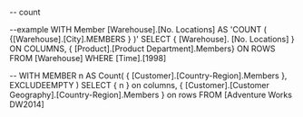 -- count

--example
WITH
    Member [Warehouse].[No. Locations] AS 'COUNT ( {[Warehouse].[City].MEMBERS } )'
SELECT
    { [Warehouse]. [No. Locations] } ON COLUMNS,
    { [Product].[Product Department].Members} ON ROWS
FROM [Warehouse]
WHERE [Time].[1998]

-- 
WITH 
	MEMBER n AS Count( { [Customer].[Country-Region].Members }, EXCLUDEEMPTY )
SELECT
	{ n } on columns,
	{ [Customer].[Customer Geography].[Country-Region].Members } on rows
FROM [Adventure Works DW2014]
